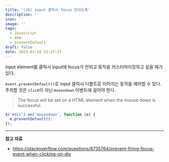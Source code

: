 ```yaml
---
title: '(JS) input 클릭시 focus 안되도록'
description: ''
icon: ''
image: ''
tags:
  - Javascript
  - dom
  - preventDefault
draft: false
date: 2023-01-16 13:27:17
---
```


input element를 클릭시 input에 focus가 안되고 동작을 커스터마이징하고 싶을 때가 있다.

`event.preventDefault()`로 input 클릭시 디폴트로 이어지는 동작을 제어할 수 있다.
주의할 것은 `click`이 아닌 `mousedown` 이벤트에 걸어야 한다.

> The focus will be set on a HTML element when the mouse down is successful.

```js
$('#div').on('mousedown', function (e) {
  e.preventDefault();
});
```

---

**참고 자료**

- https://stackoverflow.com/questions/8735764/prevent-firing-focus-event-when-clicking-on-div
